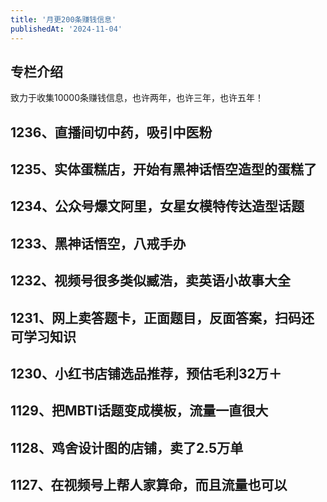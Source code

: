 ```yaml
---
title: '月更200条赚钱信息'
publishedAt: '2024-11-04'
---
```


## 专栏介绍

致力于收集10000条赚钱信息，也许两年，也许三年，也许五年！

## 1236、直播间切中药，吸引中医粉
## 1235、实体蛋糕店，开始有黑神话悟空造型的蛋糕了
## 1234、公众号爆文阿里，女星女模特传达造型话题
## 1233、黑神话悟空，八戒手办
## 1232、视频号很多类似臧浩，卖英语小故事大全
## 1231、网上卖答题卡，正面题目，反面答案，扫码还可学习知识
## 1230、小红书店铺选品推荐，预估毛利32万＋
## 1129、把MBTI话题变成模板，流量一直很大
## 1128、鸡舍设计图的店铺，卖了2.5万单
## 1127、在视频号上帮人家算命，而且流量也可以
